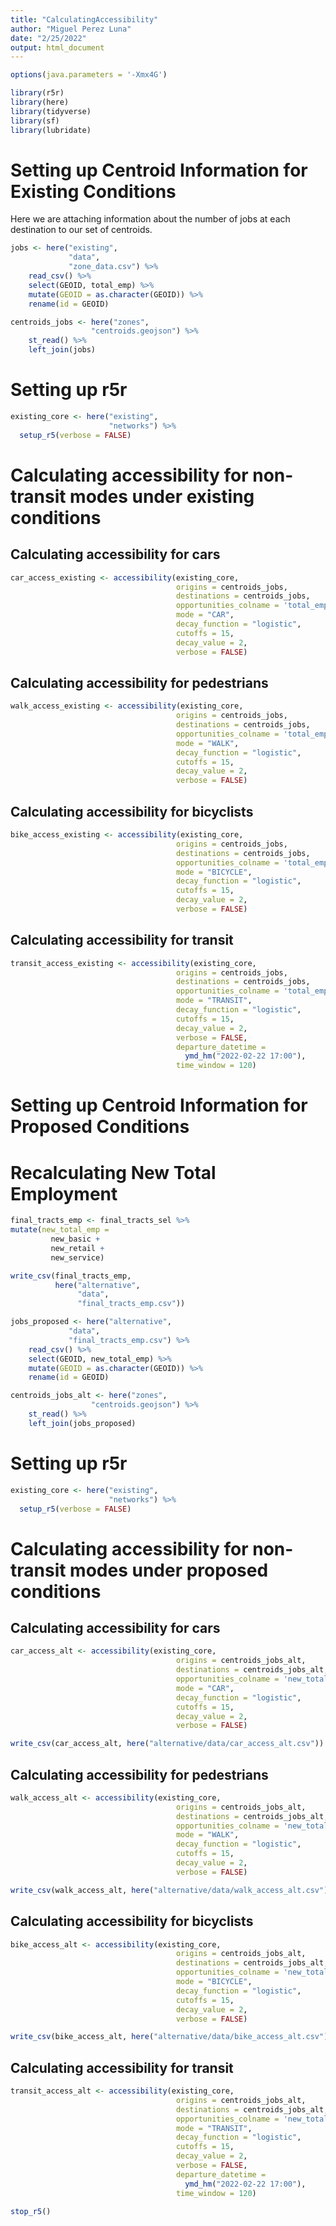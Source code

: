 ```yaml
---
title: "CalculatingAccessibility"
author: "Miguel Perez Luna"
date: "2/25/2022"
output: html_document
---
```

```r
options(java.parameters = '-Xmx4G')

library(r5r)
library(here)
library(tidyverse)
library(sf)
library(lubridate)
```

# Setting up Centroid Information for Existing Conditions

Here we are attaching information about the number of jobs at each destination to our set of centroids. 

```r

jobs <- here("existing",
             "data",
             "zone_data.csv") %>%
    read_csv() %>%
    select(GEOID, total_emp) %>%
    mutate(GEOID = as.character(GEOID)) %>%
    rename(id = GEOID)

centroids_jobs <- here("zones",
                  "centroids.geojson") %>%
    st_read() %>%
    left_join(jobs) 

```

# Setting up r5r

```r
existing_core <- here("existing",
                      "networks") %>%
  setup_r5(verbose = FALSE)
```

# Calculating accessibility for non-transit modes under existing conditions

## Calculating accessibility for cars

```r
car_access_existing <- accessibility(existing_core,
                                     origins = centroids_jobs,
                                     destinations = centroids_jobs,
                                     opportunities_colname = 'total_emp',
                                     mode = "CAR",
                                     decay_function = "logistic",
                                     cutoffs = 15,
                                     decay_value = 2, 
                                     verbose = FALSE)
```

## Calculating accessibility for pedestrians

```r
walk_access_existing <- accessibility(existing_core,
                                     origins = centroids_jobs,
                                     destinations = centroids_jobs,
                                     opportunities_colname = 'total_emp',
                                     mode = "WALK",
                                     decay_function = "logistic",
                                     cutoffs = 15,
                                     decay_value = 2, 
                                     verbose = FALSE)
```

## Calculating accessibility for bicyclists

```r
bike_access_existing <- accessibility(existing_core,
                                     origins = centroids_jobs,
                                     destinations = centroids_jobs,
                                     opportunities_colname = 'total_emp',
                                     mode = "BICYCLE",
                                     decay_function = "logistic",
                                     cutoffs = 15,
                                     decay_value = 2, 
                                     verbose = FALSE)
```

## Calculating accessibility for transit

```r
transit_access_existing <- accessibility(existing_core,
                                     origins = centroids_jobs,
                                     destinations = centroids_jobs,
                                     opportunities_colname = 'total_emp',
                                     mode = "TRANSIT",
                                     decay_function = "logistic",
                                     cutoffs = 15,
                                     decay_value = 2, 
                                     verbose = FALSE,
                                     departure_datetime = 
                                       ymd_hm("2022-02-22 17:00"),
                                     time_window = 120)
```

# Setting up Centroid Information for Proposed Conditions

# Recalculating New Total Employment

```r
final_tracts_emp <- final_tracts_sel %>%
mutate(new_total_emp = 
         new_basic +
         new_retail + 
         new_service)

write_csv(final_tracts_emp, 
          here("alternative",
               "data",
               "final_tracts_emp.csv"))
```


```r

jobs_proposed <- here("alternative",
             "data",
             "final_tracts_emp.csv") %>%
    read_csv() %>%
    select(GEOID, new_total_emp) %>%
    mutate(GEOID = as.character(GEOID)) %>%
    rename(id = GEOID)

centroids_jobs_alt <- here("zones",
                  "centroids.geojson") %>%
    st_read() %>%
    left_join(jobs_proposed) 

```

# Setting up r5r

```r
existing_core <- here("existing",
                      "networks") %>%
  setup_r5(verbose = FALSE)
```

# Calculating accessibility for non-transit modes under proposed conditions

## Calculating accessibility for cars

```r
car_access_alt <- accessibility(existing_core,
                                     origins = centroids_jobs_alt,
                                     destinations = centroids_jobs_alt,
                                     opportunities_colname = 'new_total_emp',
                                     mode = "CAR",
                                     decay_function = "logistic",
                                     cutoffs = 15,
                                     decay_value = 2, 
                                     verbose = FALSE)
```

```r
write_csv(car_access_alt, here("alternative/data/car_access_alt.csv"))
```



## Calculating accessibility for pedestrians

```r
walk_access_alt <- accessibility(existing_core,
                                     origins = centroids_jobs_alt,
                                     destinations = centroids_jobs_alt,
                                     opportunities_colname = 'new_total_emp',
                                     mode = "WALK",
                                     decay_function = "logistic",
                                     cutoffs = 15,
                                     decay_value = 2, 
                                     verbose = FALSE)
```

```r
write_csv(walk_access_alt, here("alternative/data/walk_access_alt.csv"))
```



## Calculating accessibility for bicyclists

```r
bike_access_alt <- accessibility(existing_core,
                                     origins = centroids_jobs_alt,
                                     destinations = centroids_jobs_alt,
                                     opportunities_colname = 'new_total_emp',
                                     mode = "BICYCLE",
                                     decay_function = "logistic",
                                     cutoffs = 15,
                                     decay_value = 2, 
                                     verbose = FALSE)
```

```r
write_csv(bike_access_alt, here("alternative/data/bike_access_alt.csv"))
```

## Calculating accessibility for transit

```r
transit_access_alt <- accessibility(existing_core,
                                     origins = centroids_jobs_alt,
                                     destinations = centroids_jobs_alt,
                                     opportunities_colname = 'new_total_emp',
                                     mode = "TRANSIT",
                                     decay_function = "logistic",
                                     cutoffs = 15,
                                     decay_value = 2, 
                                     verbose = FALSE,
                                     departure_datetime = 
                                       ymd_hm("2022-02-22 17:00"),
                                     time_window = 120)
```




```r
stop_r5()
```


